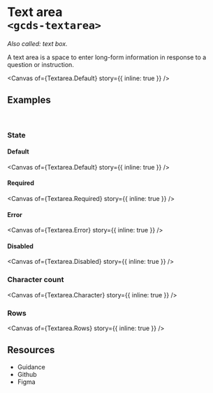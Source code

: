 
<Meta of={Textarea} name="Overview" />

# Text area<br/>`<gcds-textarea>`

_Also called: text box._

A text area is a space to enter long-form information in response to a question or instruction.

<Canvas
  of={Textarea.Default}
  story={{ inline: true }}
/>

## Examples
<br/>

### State

#### Default

<Canvas
  of={Textarea.Default}
  story={{ inline: true }}
/>

#### Required

<Canvas
  of={Textarea.Required}
  story={{ inline: true }}
/>


#### Error

<Canvas
  of={Textarea.Error}
  story={{ inline: true }}
/>

#### Disabled

<Canvas
  of={Textarea.Disabled}
  story={{ inline: true }}
/>

### Character count

<Canvas
  of={Textarea.Character}
  story={{ inline: true }}
/>

### Rows

<Canvas
  of={Textarea.Rows}
  story={{ inline: true }}
/>

## Resources

<ul>
  <li>
    <gcds-button type="link" button-style="text-only" href="https://design-system.alpha.canada.ca/en/components/textarea/" target="_blank">Guidance</gcds-button>
  </li>
  <li>
    <gcds-button type="link" button-style="text-only" href="https://github.com/cds-snc/gcds-components/tree/main/packages/web/src/components/gcds-textarea" target="_blank">Github</gcds-button>
  </li>
  <li>
    <gcds-button type="link" button-style="text-only" href="https://www.figma.com/file/mh2maMG2NBtk41k1O1UGHV/Canadian-Digital-Service%E2%80%A8---GC-Design-System?type=design&node-id=3-599&mode=design&t=QAnscflvCekHDxMd-0" target="_blank">Figma</gcds-button>
  </li>
</ul>
